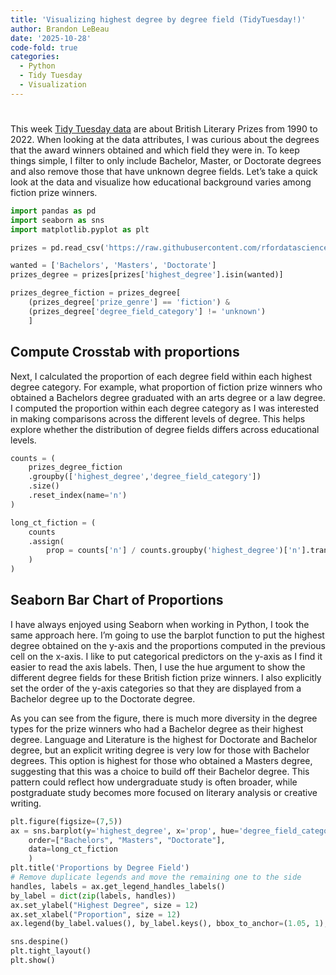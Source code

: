 ```yaml
---
title: 'Visualizing highest degree by degree field (TidyTuesday!)'
author: Brandon LeBeau
date: '2025-10-28'
code-fold: true
categories:
  - Python
  - Tidy Tuesday
  - Visualization
---
```


# 

This week [Tidy Tuesday data](https://github.com/rfordatascience/tidytuesday/blob/main/data/2025/2025-10-28/readme.md) are about British Literary Prizes from 1990 to 2022. When looking at the data attributes, I was curious about the degrees that the award winners obtained and which field they were in. To keep things simple, I filter to only include Bachelor, Master, or Doctorate degrees and also remove those that have unknown degree fields. Let’s take a quick look at the data and visualize how educational background varies among fiction prize winners.


```python
import pandas as pd
import seaborn as sns
import matplotlib.pyplot as plt

prizes = pd.read_csv('https://raw.githubusercontent.com/rfordatascience/tidytuesday/main/data/2025/2025-10-28/prizes.csv')

wanted = ['Bachelors', 'Masters', 'Doctorate']
prizes_degree = prizes[prizes['highest_degree'].isin(wanted)]

prizes_degree_fiction = prizes_degree[
    (prizes_degree['prize_genre'] == 'fiction') & 
    (prizes_degree['degree_field_category'] != 'unknown')
    ]

```


## Compute Crosstab with proportions

Next, I calculated the proportion of each degree field within each highest degree category. For example, what proportion of fiction prize winners who obtained a Bachelors degree graduated with an arts degree or a law degree. I computed the proportion within each degree category as I was interested in making comparisons across the different levels of degree. This helps explore whether the distribution of degree fields differs across educational levels.

```python
counts = (
    prizes_degree_fiction
    .groupby(['highest_degree','degree_field_category'])
    .size()
    .reset_index(name='n')
)

long_ct_fiction = (
    counts
    .assign(
        prop = counts['n'] / counts.groupby('highest_degree')['n'].transform('sum')
    )
)
```

## Seaborn Bar Chart of Proportions

I have always enjoyed using Seaborn when working in Python, I took the same approach here. I'm going to use the barplot function to put the highest degree obtained on the y-axis and the proportions computed in the previous cell on the x-axis. I like to put categorical predictors on the y-axis as I find it easier to read the axis labels. Then, I use the hue argument to show the different degree fields for these British fiction prize winners. I also explicitly set the order of the y-axis categories so that they are displayed from a Bachelor degree up to the Doctorate degree. 

As you can see from the figure, there is much more diversity in the degree types for the prize winners who had a Bachelor degree as their highest degree. Language and Literature is the highest for Doctorate and Bachelor degree, but an explicit writing degree is very low for those with Bachelor degrees. This option is highest for those who obtained a Masters degree, suggesting that this was a choice to build off their Bachelor degree. This pattern could reflect how undergraduate study is often broader, while postgraduate study becomes more focused on literary analysis or creative writing.


```python
plt.figure(figsize=(7,5))
ax = sns.barplot(y='highest_degree', x='prop', hue='degree_field_category', 
    order=["Bachelors", "Masters", "Doctorate"], 
    data=long_ct_fiction
    )
plt.title('Proportions by Degree Field')
# Remove duplicate legends and move the remaining one to the side
handles, labels = ax.get_legend_handles_labels()
by_label = dict(zip(labels, handles))
ax.set_ylabel("Highest Degree", size = 12)
ax.set_xlabel("Proportion", size = 12)
ax.legend(by_label.values(), by_label.keys(), bbox_to_anchor=(1.05, 1), loc='upper left', title='Degree Field')

sns.despine()
plt.tight_layout()
plt.show()
```